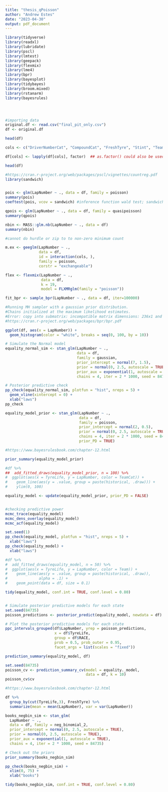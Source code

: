 ```yaml
---
title: "thesis_qPoisson"
author: "Andrew Estes"
date: "2023-04-30"
output: pdf_document
---
```


```r
library(tidyverse)
library(readxl)
library(lubridate)
library(pscl)
library(lmtest)
library(geepack)
library(flexmix)
library(lme4)
library(bpr)
library(bayesplot)
library(tidybayes)
library(broom.mixed)
library(rstanarm)
library(bayesrules)




#importing data
original.df <- read.csv("final_pit_only.csv")
df <- original.df

head(df)
```
```r
cols <- c("DriverNumberCat", "CompoundCat", "FreshTyre", "Stint", "TeamCat", "Year", "DriverCat", "TrackStatusCat", "GridPosition", "Position", "RaceCat", "FreshTyreCat")

df[cols] <- lapply(df[cols], factor)  ## as.factor() could also be used

head(df)
```

```r
#https://cran.r-project.org/web/packages/pscl/vignettes/countreg.pdf
library(sandwich)


pois <- glm(LapNumber ~ ., data = df, family = poisson)
summary(pois)
coeftest(pois, vcov = sandwich) #inference function wald test; sandwich covariance matrix estimator

qpois <- glm(LapNumber ~ ., data = df, family = quasipoisson)
summary(qpois)

nbin <- MASS::glm.nb(LapNumber ~ ., data = df)
summary(nbin)

#cannot do hurdle or zip to to non-zero minimum count

```


```r


m.ex <- geeglm(LapNumber ~ ., 
               data = df, 
               id = interaction(cols, ),
               family = poisson, 
               corstr = "exchangeable")

flex <- flexmix(LapNumber ~ ., 
                data = df, 
                k = 19,
                model = FLXMRglm(family = "poisson"))
```

```r

fit_bpr <- sample_bpr(LapNumber ~ ., data = df, iter=100000)

#Running MH sampler with a gaussian prior distribution.
#Chains initialized at the maximum likelihood estimates.
#Error: copy into submatrix: incompatible matrix dimensions: 236x1 and 165x1
#https://cran.r-project.org/web/packages/bpr/bpr.pdf
```

```r

ggplot(df, aes(x = LapNumber)) + 
  geom_histogram(color = "white", breaks = seq(0, 100, by = 10))

# Simulate the Normal model
equality_normal_sim <- stan_glm(LapNumber ~ ., 
                                data = df,  
                                family = gaussian,
                                prior_intercept = normal(7, 1.5),
                                prior = normal(0, 2.5, autoscale = TRUE),
                                prior_aux = exponential(1, autoscale = TRUE),
                                chains = 4, iter = 2 * 1000, seed = 84735)

# Posterior predictive check
pp_check(equality_normal_sim, plotfun = "hist", nreps = 5) + 
  geom_vline(xintercept = 0) + 
  xlab("laws")
pp_check

equality_model_prior <- stan_glm(LapNumber ~ ., 
                                 data = df, 
                                 family = poisson,
                                 prior_intercept = normal(2, 0.5),
                                 prior = normal(0, 2.5, autoscale = TRUE), 
                                 chains = 4, iter = 2 * 1000, seed = 84735, 
                                 prior_PD = TRUE)

#https://www.bayesrulesbook.com/chapter-12.html

prior_summary(equality_model_prior)

#df %>% 
##  add_fitted_draws(equality_model_prior, n = 100) %>%
#  ggplot(aes(x = TyreLife, y = LapNumber, color = TeamCat)) +
#    geom_line(aes(y = .value, group = paste(historical, .draw))) + 
#    ylim(0, 100)

equality_model <- update(equality_model_prior, prior_PD = FALSE)


#checking predictive power
mcmc_trace(equality_model)
mcmc_dens_overlay(equality_model)
mcmc_acf(equality_model)

set.seed(1)
pp_check(equality_model, plotfun = "hist", nreps = 5) + 
  xlab("laws")
pp_check(equality_model) + 
  xlab("laws")

#df %>%
#  add_fitted_draws(equality_model, n = 50) %>%
#  ggplot(aes(x = TyreLife, y = LapNumber, color = Team)) +
#    geom_line(aes(y = .value, group = paste(historical, .draw)), 
#              alpha = .1) +
#    geom_point(data = df, size = 0.1)

tidy(equality_model, conf.int = TRUE, conf.level = 0.80)


# Simulate posterior predictive models for each state
set.seed(84735)
poisson_predictions <- posterior_predict(equality_model, newdata = df)

# Plot the posterior predictive models for each state
ppc_intervals_grouped(df$LapNumber, yrep = poisson_predictions, 
                      x = df$TyreLife, 
                      group = df$RACE,
                      prob = 0.5, prob_outer = 0.95,
                      facet_args = list(scales = "fixed"))

prediction_summary(equality_model, df)

set.seed(84735)
poisson_cv <- prediction_summary_cv(model = equality._model, 
                                    data = df, k = 10)
poisson_cv$cv
```

```r
#https://www.bayesrulesbook.com/chapter-12.html

df %>% 
  group_by(cut(TyreLife,3), FreshTyre) %>% 
  summarize(mean = mean(LapNumber), var = var(LapNumber))

books_negbin_sim <- stan_glm(
  LapNumber ~ ., 
  data = df, family = neg_binomial_2,
  prior_intercept = normal(0, 2.5, autoscale = TRUE),
  prior = normal(0, 2.5, autoscale = TRUE), 
  prior_aux = exponential(1, autoscale = TRUE),
  chains = 4, iter = 2 * 1000, seed = 84735)

# Check out the priors
prior_summary(books_negbin_sim)

pp_check(books_negbin_sim) + 
  xlim(0, 75) + 
  xlab("books")

tidy(books_negbin_sim, conf.int = TRUE, conf.level = 0.80)

```




